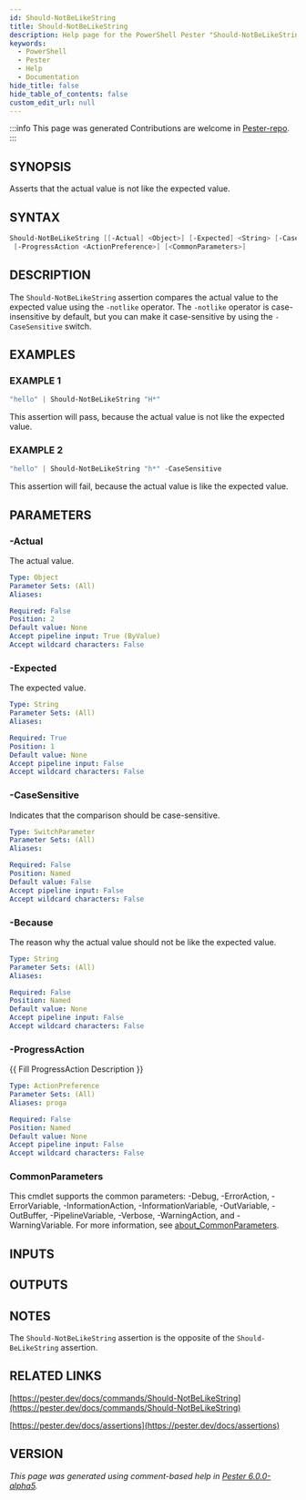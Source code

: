 ```yaml
---
id: Should-NotBeLikeString
title: Should-NotBeLikeString
description: Help page for the PowerShell Pester "Should-NotBeLikeString" command
keywords:
  - PowerShell
  - Pester
  - Help
  - Documentation
hide_title: false
hide_table_of_contents: false
custom_edit_url: null
---
```


:::info This page was generated
Contributions are welcome in [Pester-repo](https://github.com/pester/pester).
:::

## SYNOPSIS

Asserts that the actual value is not like the expected value.

## SYNTAX

```powershell
Should-NotBeLikeString [[-Actual] <Object>] [-Expected] <String> [-CaseSensitive] [-Because <String>]
 [-ProgressAction <ActionPreference>] [<CommonParameters>]
```

## DESCRIPTION

The `Should-NotBeLikeString` assertion compares the actual value to the expected value using the `-notlike` operator.
The `-notlike` operator is case-insensitive by default, but you can make it case-sensitive by using the `-CaseSensitive` switch.

## EXAMPLES

### EXAMPLE 1

```powershell
"hello" | Should-NotBeLikeString "H*"
```

This assertion will pass, because the actual value is not like the expected value.

### EXAMPLE 2

```powershell
"hello" | Should-NotBeLikeString "h*" -CaseSensitive
```

This assertion will fail, because the actual value is like the expected value.

## PARAMETERS

### -Actual

The actual value.

```yaml
Type: Object
Parameter Sets: (All)
Aliases:

Required: False
Position: 2
Default value: None
Accept pipeline input: True (ByValue)
Accept wildcard characters: False
```

### -Expected

The expected value.

```yaml
Type: String
Parameter Sets: (All)
Aliases:

Required: True
Position: 1
Default value: None
Accept pipeline input: False
Accept wildcard characters: False
```

### -CaseSensitive

Indicates that the comparison should be case-sensitive.

```yaml
Type: SwitchParameter
Parameter Sets: (All)
Aliases:

Required: False
Position: Named
Default value: False
Accept pipeline input: False
Accept wildcard characters: False
```

### -Because

The reason why the actual value should not be like the expected value.

```yaml
Type: String
Parameter Sets: (All)
Aliases:

Required: False
Position: Named
Default value: None
Accept pipeline input: False
Accept wildcard characters: False
```

### -ProgressAction

\{\{ Fill ProgressAction Description \}\}

```yaml
Type: ActionPreference
Parameter Sets: (All)
Aliases: proga

Required: False
Position: Named
Default value: None
Accept pipeline input: False
Accept wildcard characters: False
```

### CommonParameters

This cmdlet supports the common parameters: -Debug, -ErrorAction, -ErrorVariable, -InformationAction, -InformationVariable, -OutVariable, -OutBuffer, -PipelineVariable, -Verbose, -WarningAction, and -WarningVariable. For more information, see [about_CommonParameters](http://go.microsoft.com/fwlink/?LinkID=113216).

## INPUTS

## OUTPUTS

## NOTES

The `Should-NotBeLikeString` assertion is the opposite of the `Should-BeLikeString` assertion.

## RELATED LINKS

[https://pester.dev/docs/commands/Should-NotBeLikeString](https://pester.dev/docs/commands/Should-NotBeLikeString)

[https://pester.dev/docs/assertions](https://pester.dev/docs/assertions)

## VERSION

*This page was generated using comment-based help in [Pester 6.0.0-alpha5](https://github.com/pester/pester).*
